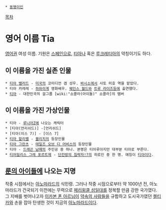  * [[동명이인]]

[[목차]]
= 영어 이름 Tia =
[[영어]]권 여성 이름. 기원은 [[스페인]]으로, [[티아나]] 혹은 [[루크레티아]]의 약칭이기도 하다.

== 이 이름을 가진 실존 인물 ==
 * [[티아 밸러드]] - [[미국]]의 코미디언 겸 성우. [[바시소]]에서 사토 미호 역을 맡았다.
 * 티아 카레레 - [[하와이]]계 영화배우. [[웨인스 월드]]와 [[트루 라이즈]]등에 출연했다.
 * [[티아(쇼콜라)|티아]] - 대한민국의 걸그룹 [wiki:"쇼콜라(아이돌)" 쇼콜라]의 멤버

== 이 이름을 가진 가상인물 ==
 * 티아 - [[루니아Z]]에 나오는 캐릭터
 * [티아(언리쉬드)] -[언리쉬드]
 * [티아(이스 7)] - [이스 7] 
 * [[티아 할리벨]] - [[블리치]]의 등장인물
 * [[티아 그란츠]] - [[테일즈 오브 디 어비스]]의 등장인물
 * 티아 - [[드래곤 남매]]의 주인공 중 하나. 본명은 티아루아지만 대부분 티아로 부른다.
 * [[티어밀리스 그레 포르트제]] - [[단칸방의 침략자!?]]의 히로인 중 한 명. 애칭이 [[티아]]이다.

== [[룬의 아이들]]에 나오는 지명 ==
작중 시점에서는 [[아노마라드]]의 식민령. 그러나 작중 시점으로부터 약 1000년 전, 아노마라드가 건국되기 이전에는 무력으로 [[페리윙클 섬]]일대를 정복할 만큼 강한 국가였다. 그 지배를 벗어나고자 [[이카본 폰 아르님]]이 [[약속의 사람들]]을 규합하고 도시국가였던 [[켈티카]]와 손을 잡아 탄생한 것이 지금의 [[아노마라드]]이다.
